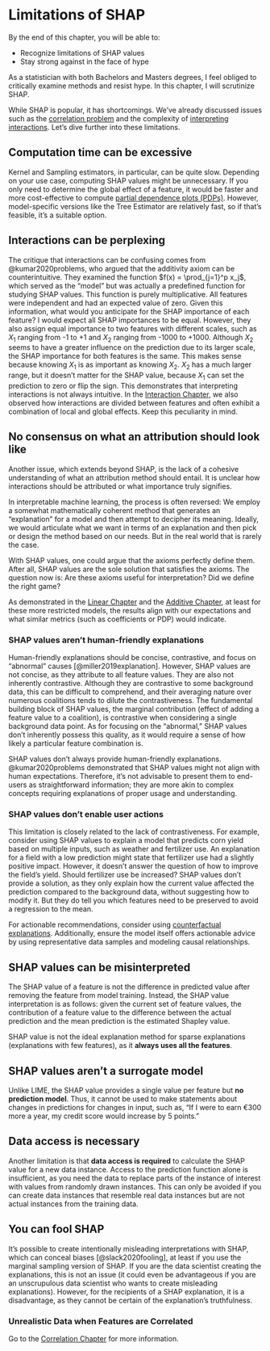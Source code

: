 # Limitations of SHAP {#limitations}

::: {.callout-tip appearance="simple"}

By the end of this chapter, you will be able to:

- Recognize limitations of SHAP values
- Stay strong against in the face of hype

:::



As a statistician with both Bachelors and Masters degrees, I feel obliged to critically examine methods and resist hype.
In this chapter, I will scrutinize SHAP.

While SHAP is popular, it has shortcomings.
We've already discussed issues such as the [correlation problem](#correlation) and the complexity of [interpreting interactions](#interaction).
Let's dive further into these limitations.

## Computation time can be excessive

Kernel and Sampling estimators, in particular, can be quite slow.
Depending on your use case, computing SHAP values might be unnecessary.
If you only need to determine the global effect of a feature, it would be faster and more cost-effective to compute [partial dependence plots (PDPs)](https://christophm.github.io/interpretable-ml-book/pdp.html).
However, model-specific versions like the Tree Estimator are relatively fast, so if that's feasible, it's a suitable option.

## Interactions can be perplexing

The critique that interactions can be confusing comes from @kumar2020problems, who argued that the additivity axiom can be counterintuitive.
They examined the function $f(x) = \prod_{j=1}^p x_j$, which served as the "model" but was actually a predefined function for studying SHAP values.
This function is purely multiplicative.
All features were independent and had an expected value of zero.
Given this information, what would you anticipate for the SHAP importance of each feature?
I would expect all SHAP importances to be equal.
However, they also assign equal importance to two features with different scales, such as $X_1$ ranging from -1 to +1 and $X_2$ ranging from -1000 to +1000.
Although $X_2$ seems to have a greater influence on the prediction due to its larger scale, the SHAP importance for both features is the same.
This makes sense because knowing $X_1$ is as important as knowing $X_2$.
$X_2$ has a much larger range, but it doesn't matter for the SHAP value, because $X_1$ can set the prediction to zero or flip the sign.
This demonstrates that interpreting interactions is not always intuitive.
In the [Interaction Chapter](#interaction), we also observed how interactions are divided between features and often exhibit a combination of local and global effects.
Keep this peculiarity in mind.

## No consensus on what an attribution should look like

Another issue, which extends beyond SHAP, is the lack of a cohesive understanding of what an attribution method should entail.
It is unclear how interactions should be attributed or what importance truly signifies.

In interpretable machine learning, the process is often reversed:
We employ a somewhat mathematically coherent method that generates an "explanation" for a model and then attempt to decipher its meaning.
Ideally, we would articulate what we want in terms of an explanation and then pick or design the method based on our needs.
But in the real world that is rarely the case.

With SHAP values, one could argue that the axioms perfectly define them.
After all, SHAP values are the sole solution that satisfies the axioms.
The question now is: Are these axioms useful for interpretation? Did we define the right game?

As demonstrated in the [Linear Chapter](#linear) and the [Additive Chapter](#additive), at least for these more restricted models, the results align with our expectations and what similar metrics (such as coefficients or PDP) would indicate.

### SHAP values aren't human-friendly explanations

Human-friendly explanations should be concise, contrastive, and focus on "abnormal" causes [@miller2019explanation].
However, SHAP values are not concise, as they attribute to all feature values.
They are also not inherently contrastive.
Although they are contrastive to some background data, this can be difficult to comprehend, and their averaging nature over numerous coalitions tends to dilute the contrastiveness.
The fundamental building block of SHAP values, the marginal contribution (effect of adding a feature value to a coalition), is contrastive when considering a single background data point.
As for focusing on the "abnormal," SHAP values don't inherently possess this quality, as it would require a sense of how likely a particular feature combination is.

SHAP values don't always provide human-friendly explanations.
@kumar2020problems demonstrated that SHAP values might not align with human expectations.
Therefore, it's not advisable to present them to end-users as straightforward information; they are more akin to complex concepts requiring explanations of proper usage and understanding.

### SHAP values don't enable user actions

This limitation is closely related to the lack of contrastiveness.
For example, consider using SHAP values to explain a model that predicts corn yield based on multiple inputs, such as weather and fertilizer use.
An explanation for a field with a low prediction might state that fertilizer use had a slightly positive impact.
However, it doesn't answer the question of how to improve the field's yield.
Should fertilizer use be increased?
SHAP values don't provide a solution, as they only explain how the current value affected the prediction compared to the background data, without suggesting how to modify it.
But they do tell you which features need to be preserved to avoid a regression to the mean.

For actionable recommendations, consider using [counterfactual explanations](christophm.github.io/interpretable-ml-book/counterfactual.html).
Additionally, ensure the model itself offers actionable advice by using representative data samples and modeling causal relationships.

## SHAP values can be misinterpreted
The SHAP value of a feature is not the difference in predicted value after removing the feature from model training.
Instead, the SHAP value interpretation is as follows: given the current set of feature values, the contribution of a feature value to the difference between the actual prediction and the mean prediction is the estimated Shapley value.

SHAP value is not the ideal explanation method for sparse explanations (explanations with few features), as it **always uses all the features**.

## SHAP values aren't a surrogate model

Unlike LIME, the SHAP value provides a single value per feature but **no prediction model**.
Thus, it cannot be used to make statements about changes in predictions for changes in input, such as, "If I were to earn €300 more a year, my credit score would increase by 5 points."

## Data access is necessary

Another limitation is that **data access is required** to calculate the SHAP value for a new data instance.
Access to the prediction function alone is insufficient, as you need the data to replace parts of the instance of interest with values from randomly drawn instances.
This can only be avoided if you can create data instances that resemble real data instances but are not actual instances from the training data.

## You can fool SHAP

It's possible to create intentionally misleading interpretations with SHAP, which can conceal biases [@slack2020fooling], at least if you use the marginal sampling version of SHAP.
If you are the data scientist creating the explanations, this is not an issue (it could even be advantageous if you are an unscrupulous data scientist who wants to create misleading explanations).
However, for the recipients of a SHAP explanation, it is a disadvantage, as they cannot be certain of the explanation's truthfulness.

### Unrealistic Data when Features are Correlated

Go to the [Correlation Chapter](#correlation) for more information.
